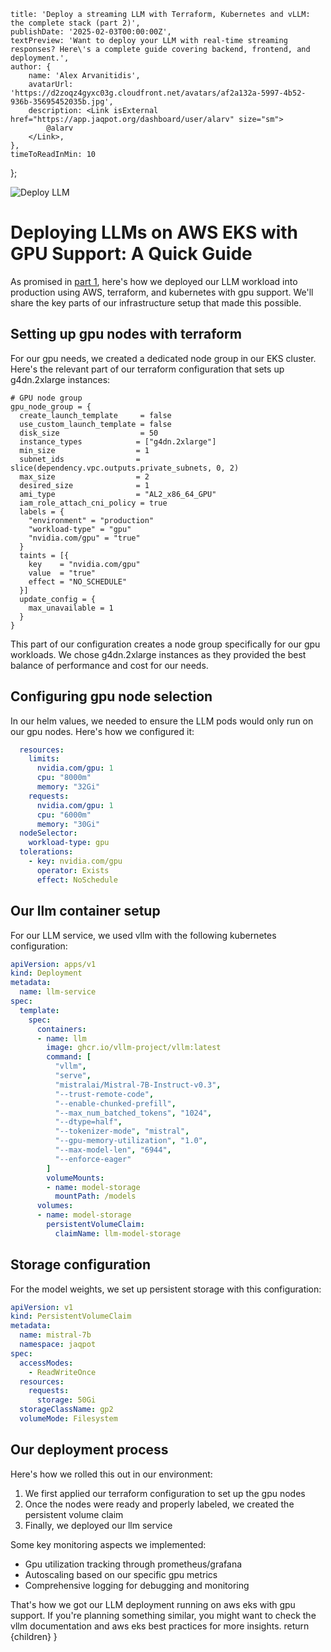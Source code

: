 
    title: 'Deploy a streaming LLM with Terraform, Kubernetes and vLLM: the complete stack (part 2)',
    publishDate: '2025-02-03T00:00:00Z',
    textPreview: 'Want to deploy your LLM with real-time streaming responses? Here\'s a complete guide covering backend, frontend, and deployment.',
    author: {
        name: 'Alex Arvanitidis',
        avatarUrl: 'https://d2zoqz4gyxc03g.cloudfront.net/avatars/af2a132a-5997-4b52-936b-35695452035b.jpg',
        description: <Link isExternal href="https://app.jaqpot.org/dashboard/user/alarv" size="sm">
            @alarv
        </Link>,
    },
    timeToReadInMin: 10
};

![Deploy LLM](/vllm-logo-text-light.png)

# Deploying LLMs on AWS EKS with GPU Support: A Quick Guide

As promised in [part 1](https://jaqpot.org/blog/run-and-deploy-an-llm), here's how we deployed our LLM workload into production using AWS, terraform, and kubernetes with gpu support. We'll share the key parts of our infrastructure setup that made this possible.

## Setting up gpu nodes with terraform

For our gpu needs, we created a dedicated node group in our EKS cluster. Here's the relevant part of our terraform configuration that sets up g4dn.2xlarge instances:

```hcl
# GPU node group
gpu_node_group = {
  create_launch_template     = false
  use_custom_launch_template = false
  disk_size                  = 50
  instance_types            = ["g4dn.2xlarge"]
  min_size                  = 1
  subnet_ids                = slice(dependency.vpc.outputs.private_subnets, 0, 2)
  max_size                  = 2
  desired_size              = 1
  ami_type                  = "AL2_x86_64_GPU"
  iam_role_attach_cni_policy = true
  labels = {
    "environment" = "production"
    "workload-type" = "gpu"
    "nvidia.com/gpu" = "true"
  }
  taints = [{
    key    = "nvidia.com/gpu"
    value  = "true"
    effect = "NO_SCHEDULE"
  }]
  update_config = {
    max_unavailable = 1
  }
}
```

This part of our configuration creates a node group specifically for our gpu workloads. We chose g4dn.2xlarge instances as they provided the best balance of performance and cost for our needs.

## Configuring gpu node selection

In our helm values, we needed to ensure the LLM pods would only run on our gpu nodes. Here's how we configured it:

```yaml
  resources:
    limits:
      nvidia.com/gpu: 1
      cpu: "8000m"
      memory: "32Gi"
    requests:
      nvidia.com/gpu: 1
      cpu: "6000m"
      memory: "30Gi"
  nodeSelector:
    workload-type: gpu
  tolerations:
    - key: nvidia.com/gpu
      operator: Exists
      effect: NoSchedule
```

## Our llm container setup

For our LLM service, we used vllm with the following kubernetes configuration:

```yaml
apiVersion: apps/v1
kind: Deployment
metadata:
  name: llm-service
spec:
  template:
    spec:
      containers:
      - name: llm
        image: ghcr.io/vllm-project/vllm:latest
        command: [
          "vllm",
          "serve",
          "mistralai/Mistral-7B-Instruct-v0.3",
          "--trust-remote-code",
          "--enable-chunked-prefill",
          "--max_num_batched_tokens", "1024",
          "--dtype=half",
          "--tokenizer-mode", "mistral",
          "--gpu-memory-utilization", "1.0",
          "--max-model-len", "6944",
          "--enforce-eager"
        ]
        volumeMounts:
        - name: model-storage
          mountPath: /models
      volumes:
      - name: model-storage
        persistentVolumeClaim:
          claimName: llm-model-storage
```

## Storage configuration

For the model weights, we set up persistent storage with this configuration:

```yaml
apiVersion: v1
kind: PersistentVolumeClaim
metadata:
  name: mistral-7b
  namespace: jaqpot
spec:
  accessModes:
    - ReadWriteOnce
  resources:
    requests:
      storage: 50Gi
  storageClassName: gp2
  volumeMode: Filesystem
```

## Our deployment process

Here's how we rolled this out in our environment:
1. We first applied our terraform configuration to set up the gpu nodes
2. Once the nodes were ready and properly labeled, we created the persistent volume claim
3. Finally, we deployed our llm service

Some key monitoring aspects we implemented:
- Gpu utilization tracking through prometheus/grafana
- Autoscaling based on our specific gpu metrics
- Comprehensive logging for debugging and monitoring

That's how we got our LLM deployment running on aws eks with gpu support. If you're planning something similar, you might want to check the vllm documentation and aws eks best practices for more insights.
    return <MdxLayout metadata={metadata}>{children}</MdxLayout>
}
